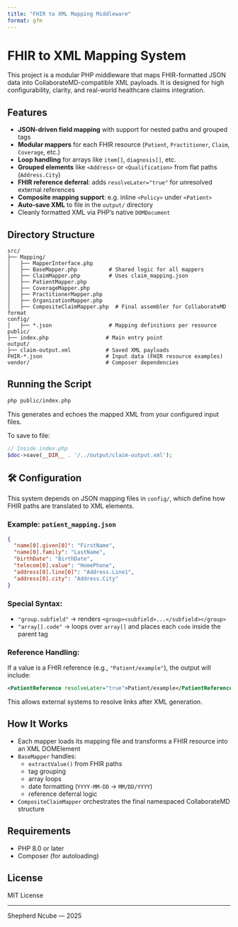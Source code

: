 ```yaml
---
title: "FHIR to XML Mapping Middleware"
format: gfm
---
```


# FHIR to XML Mapping System

This project is a modular PHP middleware that maps FHIR-formatted JSON data into CollaborateMD-compatible XML payloads. It is designed for high configurability, clarity, and real-world healthcare claims integration.

## Features

-  **JSON-driven field mapping** with support for nested paths and grouped tags
-  **Modular mappers** for each FHIR resource (`Patient`, `Practitioner`, `Claim`, `Coverage`, etc.)
-  **Loop handling** for arrays like `item[]`, `diagnosis[]`, etc.
-  **Grouped elements** like `<Address>` or `<Qualification>` from flat paths (`Address.City`)
-  **FHIR reference deferral**: adds `resolveLater="true"` for unresolved external references
-  **Composite mapping support**: e.g. inline `<Policy>` under `<Patient>`
-  **Auto-save XML** to file in the `output/` directory
-  Cleanly formatted XML via PHP's native `DOMDocument`

## Directory Structure

```
src/
├── Mapping/
│   ├── MapperInterface.php
│   ├── BaseMapper.php          # Shared logic for all mappers
│   ├── ClaimMapper.php         # Uses claim_mapping.json
│   ├── PatientMapper.php
│   ├── CoverageMapper.php
│   ├── PractitionerMapper.php
│   ├── OrganizationMapper.php
│   ├── CompositeClaimMapper.php  # Final assembler for CollaborateMD format
config/
│   ├── *.json                  # Mapping definitions per resource
public/
├── index.php                  # Main entry point
output/
├── claim-output.xml           # Saved XML payloads
FHIR-*.json                    # Input data (FHIR resource examples)
vendor/                        # Composer dependencies
```

## Running the Script

```bash
php public/index.php
```

This generates and echoes the mapped XML from your configured input files.

To save to file:

```php
// Inside index.php
$doc->save(__DIR__ . '/../output/claim-output.xml');
```

## 🛠 Configuration

This system depends on JSON mapping files in `config/`, which define how FHIR paths are translated to XML elements.

### Example: `patient_mapping.json`

```json
{
  "name[0].given[0]": "FirstName",
  "name[0].family": "LastName",
  "birthDate": "BirthDate",
  "telecom[0].value": "HomePhone",
  "address[0].line[0]": "Address.Line1",
  "address[0].city": "Address.City"
}
```

### Special Syntax:

- `"group.subfield"` → renders `<group><subfield>...</subfield></group>`
- `"array[].code"` → loops over `array[]` and places each `code` inside the parent tag

### Reference Handling:

If a value is a FHIR reference (e.g., `"Patient/example"`), the output will include:

```xml
<PatientReference resolveLater="true">Patient/example</PatientReference>
```

This allows external systems to resolve links after XML generation.

## How It Works

- Each mapper loads its mapping file and transforms a FHIR resource into an XML DOMElement
- `BaseMapper` handles:
  - `extractValue()` from FHIR paths
  - tag grouping
  - array loops
  - date formatting (`YYYY-MM-DD` → `MM/DD/YYYY`)
  - reference deferral logic
- `CompositeClaimMapper` orchestrates the final namespaced CollaborateMD structure

## Requirements

- PHP 8.0 or later
- Composer (for autoloading)

## License

MIT License

---

Shepherd Ncube — 2025
